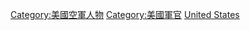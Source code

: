 {{Commonscat|United States Air Force officers}}

[[Category:美國空軍人物|Category:美國空軍人物]]
[[Category:美國軍官|Category:美國軍官]]
[[Category:空軍軍官|United States]]